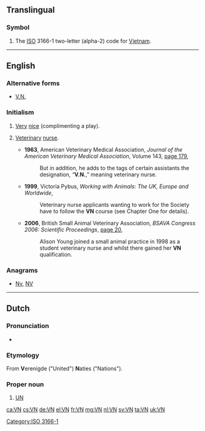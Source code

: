 {{also|.vn|Vn.|-Vn}}
==Translingual==

===Symbol===
{{head|mul|symbol}}

# The [[ISO]] 3166-1 two-letter (alpha-2) code for [[Vietnam]].

[[Category:ISO 3166-1]]

----

==English==

===Alternative forms===
* {{sense|veterinary nurse}} [[V.N.]]

===Initialism===
{{rfc-header|Initialism}}
{{head|en|initialism}}

# {{lb|en|online gaming}} [[very|Very]] [[nice]] (complimenting a play).
# {{lb|en|UK|Ireland|Australia|New Zealand|South Africa}} [[veterinary|Veterinary]] [[nurse]].
#* '''1963''', American Veterinary Medical Association, ''Journal of the American Veterinary Medical Association'', Volume 143, [http://books.google.com.au/books?id=H98HAQAAIAAJ&q=%22VN%22+%22veterinary+nurse%22&dq=%22VN%22+%22veterinary+nurse%22&hl=en&sa=X&ei=X7-wUNfAG-3PmAXnnoHIBQ&redir_esc=y page 179],
#*: But in addition, he adds to the tags of certain assistants the designation, “'''V.N.''',” meaning veterinary nurse.
#* '''1999''', Victoria Pybus, ''Working with Animals: The UK, Europe and Worldwide'',
#*: Veterinary nurse applicants wanting to work for the Society have to follow the '''VN''' course (see Chapter One for details).
#* '''2006''', British Small Animal Veterinary Association, ''BSAVA Congress 2006: Scientific Proceedings'', [http://books.google.com.au/books?id=tDpWAAAAYAAJ&q=%22VN%22+%22veterinary+nurse%22&dq=%22VN%22+%22veterinary+nurse%22&hl=en&sa=X&ei=X7-wUNfAG-3PmAXnnoHIBQ&redir_esc=y page 20],
#*: Alison Young joined a small animal practice in 1998 as a student veterinary nurse and whilst there gained her '''VN''' qualification.

===Anagrams===
* [[Nv#English|Nv]], [[NV#English|NV]]

----

==Dutch==

===Pronunciation===
* {{audio|Nl-VN.ogg|Audio|lang=nl}}

===Etymology===
From '''V'''erenigde ("United") '''N'''aties ("Nations").

===Proper noun===
{{nl-proper noun}}

# [[UN#English|UN]]

[[ca:VN]]
[[cs:VN]]
[[de:VN]]
[[el:VN]]
[[fr:VN]]
[[mg:VN]]
[[nl:VN]]
[[sv:VN]]
[[ta:VN]]
[[uk:VN]]
